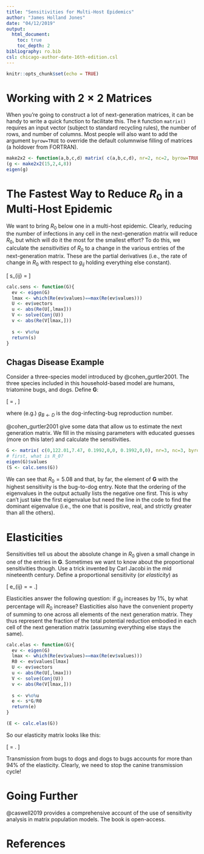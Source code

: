 ```yaml
---
title: "Sensitivities for Multi-Host Epidemics"
author: "James Holland Jones"
date: "04/12/2019"
output:
  html_document:
    toc: true
    toc_depth: 2
bibliography: ro.bib
csl: chicago-author-date-16th-edition.csl
---
```


```r
knitr::opts_chunk$set(echo = TRUE)
```

# Working with $2 \times 2$ Matrices

When you're going to construct a lot of next-generation matrices, it can be handy to write a quick function to facilitate this. The `R` function `matrix()` requires an input vector (subject to standard recycling rules), the number of rows, and number of columns. Most people will also want to add the argument `byrow=TRUE` to override the default columnwise filling of matrices (a holdover from FORTRAN).

```r
make2x2 <- function(a,b,c,d) matrix( c(a,b,c,d), nr=2, nc=2, byrow=TRUE)
(g <- make2x2(15,2,4,8))
eigen(g)
```


# The Fastest Way to Reduce $R_0$ in a Multi-Host Epidemic

We want to bring $R_0$ below one in a multi-host epidemic. Clearly, reducing the number of infections in any cell in the next-generation matrix will reduce $R_0$, but which will do it the most for the smallest effort? To do this, we calculate the *sensitivities* of $R_0$ to a change in the various entries of the next-generation matrix. These are the partial derivatives (i.e., the rate of change in $R_0$ with respect to $g_{ij}$ holding everything else constant).

\[ s_{ij} = \frac{\partial R_0}{\partial g_{ij}} \]

```r
calc.sens <- function(G){
  ev <- eigen(G)
  lmax <- which(Re(ev$values)==max(Re(ev$values)))
  U <- ev$vectors
  u <- abs(Re(U[,lmax]))
  V <- solve(Conj(U))
  v <- abs(Re(V[lmax,]))
  
  s <- v%o%u
  return(s)
}
```

## Chagas Disease Example

Consider a three-species model introduced by @cohen_gurtler2001. The three species included in this household-based model are humans, triatomine bugs, and dogs. Define $\mathbf{G}$:

\[ \mathbf{G} = \left[ \begin{array}{ccc}
            0 & g_{B \leftarrow D} & g_{B \leftarrow H} \\
            g_{D \leftarrow B} & 0 & 0 \\
            g_{H \leftarrow B}  & 0 & 0
            \end{array} \right],
\]

where (e.g.) $g_{B \leftarrow D}$ is the dog-infecting-bug  reproduction number.

@cohen_gurtler2001 give some data that allow us to estimate the next generation matrix. We fill in the missing parameters with educated guesses (more on this later) and calculate the sensitivities.

```r
G <- matrix( c(0,122.01,7.47, 0.1992,0,0, 0.1992,0,0), nr=3, nc=3, byrow=TRUE)
# first, what is R_0?
eigen(G)$values
(S <- calc.sens(G))
```

We can see that $R_0 = 5.08$ and that, by far, the element of $\mathbf{G}$ with the highest sensitivity is the bug-to-dog entry. Note that the ordering of the eigenvalues in the output actually lists the negative one first. This is why can't just take the first eigenvalue but need the line in the code to find the dominant eigenvalue (i.e., the one that is positive, real, and strictly greater than all the others).

# Elasticities

Sensitivities tell us about the absolute change in $R_0$ given a small change in one of the entries in $\mathbf{G}$. Sometimes we want to know about the proportional sensitivities though. Use a trick invented by Carl Jacobi in the mid nineteenth century.  Define a proportional sensitivity (or *elasticity*) as

\[ e_{ij} = \frac{g_{ij}}{R_0} \cdot \frac{\partial R_0}{\partial
  g_{ij}} = \frac{\partial \log(R_0)}{\partial \log(g_{ij})}.\]

Elasticities answer the following question: if $g_{ij}$ increases by 1%, by what percentage will $R_0$ increase? Elasticities also have the convenient property of summing to one across all elements of the next generation matrix. They thus represent the fraction of the total potential reduction embodied in each cell of the next generation matrix (assuming everything else stays the same).

```r
calc.elas <- function(G){
  ev <- eigen(G)
  lmax <- which(Re(ev$values)==max(Re(ev$values)))
  R0 <- ev$values[lmax]
  U <- ev$vectors
  u <- abs(Re(U[,lmax]))
  V <- solve(Conj(U))
  v <- abs(Re(V[lmax,]))
  
  s <- v%o%u
  e <- s*G/R0
  return(e)
}

(E <- calc.elas(G))
```
  
So our elasticity matrix looks like this:

\[ \mathbf{E} = \left[ \begin{array}{ccc}
0.00 & 0.47 & 0.03 \\
0.47 & 0.00 & 0.00 \\
0.03 & 0.00 & 0.00 
 \end{array} \right].
\]

Transmission from bugs to dogs and dogs to bugs accounts for
more than 94% of the elasticity. Clearly, we need to stop the canine transmission cycle!

# Going Further

@caswell2019 provides a comprehensive account of the use of sensitivity analysis in matrix population models. The book is open-access.

# References


